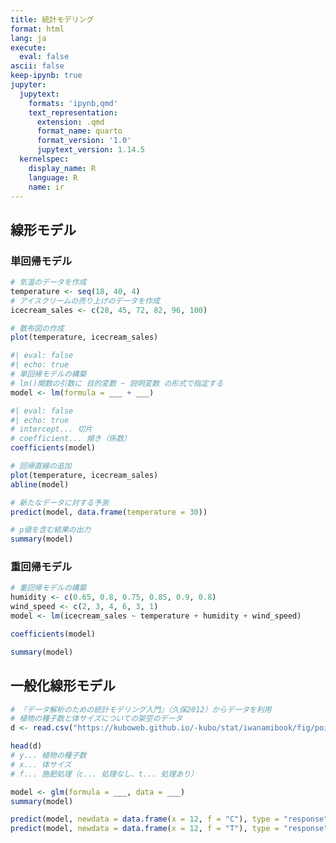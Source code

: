 ```yaml
---
title: 統計モデリング
format: html
lang: ja
execute: 
  eval: false
ascii: false
keep-ipynb: true
jupyter:
  jupytext:
    formats: 'ipynb,qmd'
    text_representation:
      extension: .qmd
      format_name: quarto
      format_version: '1.0'
      jupytext_version: 1.14.5
  kernelspec:
    display_name: R
    language: R
    name: ir
---
```


## 線形モデル

### 単回帰モデル

```r
# 気温のデータを作成
temperature <- seq(18, 40, 4)
# アイスクリームの売り上げのデータを作成
icecream_sales <- c(28, 45, 72, 82, 96, 100)
```

```r
# 散布図の作成
plot(temperature, icecream_sales)
```

```r
#| eval: false
#| echo: true
# 単回帰モデルの構築
# lm()関数の引数に 目的変数 ~ 説明変数 の形式で指定する
model <- lm(formula = ___ + ___)
```

```r
#| eval: false
#| echo: true
# intercept... 切片
# coefficient... 傾き（係数）
coefficients(model)
```

```r
# 回帰直線の追加
plot(temperature, icecream_sales)
abline(model)
```

```r
# 新たなデータに対する予測
predict(model, data.frame(temperature = 30))
```

```r
# p値を含む結果の出力
summary(model)
```

### 重回帰モデル

```r
# 重回帰モデルの構築
humidity <- c(0.65, 0.8, 0.75, 0.85, 0.9, 0.8)
wind_speed <- c(2, 3, 4, 6, 3, 1)
model <- lm(icecream_sales ~ temperature + humidity + wind_speed)

coefficients(model)

summary(model)
```

## 一般化線形モデル

```r
# 『データ解析のための統計モデリング入門』（久保2012）からデータを利用
# 植物の種子数と体サイズについての架空のデータ
d <- read.csv("https://kuboweb.github.io/-kubo/stat/iwanamibook/fig/poisson/data3a.csv")

head(d)
# y... 植物の種子数
# x... 体サイズ
# f... 施肥処理（c... 処理なし、t... 処理あり）
```

```r
model <- glm(formula = ___, data = ___)
summary(model)
```

```r
predict(model, newdata = data.frame(x = 12, f = "C"), type = "response")
predict(model, newdata = data.frame(x = 12, f = "T"), type = "response")
```



